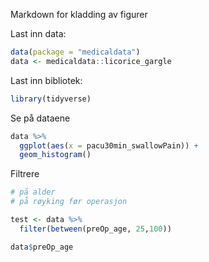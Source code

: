 Markdown for kladding av figurer

Last inn data:
```r
data(package = "medicaldata")
data <- medicaldata::licorice_gargle
```

Last inn bibliotek:
```r
library(tidyverse)
```



Se på dataene
```r


data %>% 
  ggplot(aes(x = pacu30min_swallowPain)) +
  geom_histogram()

```

Filtrere
```r
# på alder
# på røyking før operasjon

test <- data %>% 
  filter(between(preOp_age, 25,100))


```

```r

data$preOp_age
```





